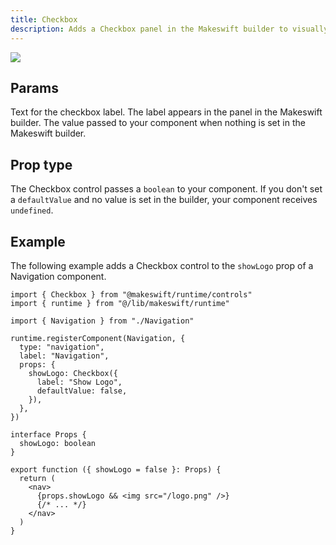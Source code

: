 ```yaml
---
title: Checkbox
description: Adds a Checkbox panel in the Makeswift builder to visually edit a `boolean` prop.
---
```


<Frame
  type="glass"
  caption="A checkbox panel on a Navigation component to show the logo"
>
  <img src="/images/checkbox-panel.png" />
</Frame>

## Params

<ParamField query="label" type="string" default="Label">
  Text for the checkbox label. The label appears in the panel in the Makeswift
  builder.
</ParamField>

<ParamField query="defaultValue" type="boolean">
  The value passed to your component when nothing is set in the Makeswift
  builder.
</ParamField>

## Prop type

The Checkbox control passes a `boolean` to your component. If you don't set a `defaultValue` and no value is set in the builder, your component receives `undefined`.

## Example

The following example adds a Checkbox control to the `showLogo` prop of a Navigation component.

<CodeGroup>

```tsx Navigation.makeswift.ts
import { Checkbox } from "@makeswift/runtime/controls"
import { runtime } from "@/lib/makeswift/runtime"

import { Navigation } from "./Navigation"

runtime.registerComponent(Navigation, {
  type: "navigation",
  label: "Navigation",
  props: {
    showLogo: Checkbox({
      label: "Show Logo",
      defaultValue: false,
    }),
  },
})
```

```tsx Navigation.tsx
interface Props {
  showLogo: boolean
}

export function ({ showLogo = false }: Props) {
  return (
    <nav>
      {props.showLogo && <img src="/logo.png" />}
      {/* ... */}
    </nav>
  )
}
```

</CodeGroup>
